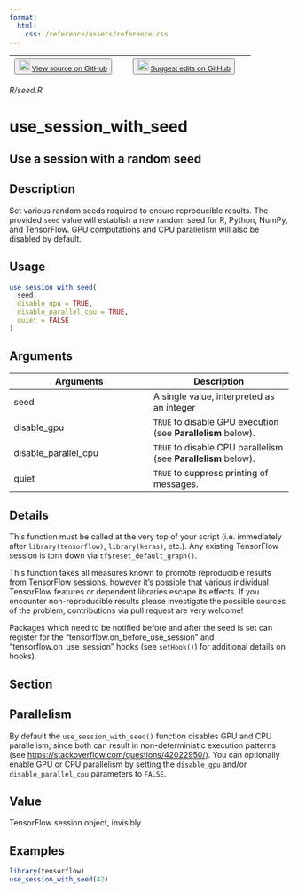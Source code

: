 ```yaml
---
format:
  html:
    css: /reference/assets/reference.css
---
```


| <button class="button"> ![](/reference/assets/GitHub-Mark-32px.png){width="20"} [View source on GitHub](https://github.com/rstudio/tensorflow//blob/main/R/seed.R) </button> | <button class="button"> ![](/reference/assets/GitHub-Mark-32px.png){width="20"} [Suggest edits on GitHub](https://github.com/rstudio/tensorflow//edit/main/R/seed.R) </button> |
|:------------------------------:|:--------------------------------------:|

*R/seed.R*

# use_session_with_seed

## Use a session with a random seed

## Description
Set various random seeds required to ensure reproducible results. The provided `seed` value will establish a new random seed for R, Python, NumPy, and TensorFlow. GPU computations and CPU parallelism will also be disabled by default. 


## Usage
```r
use_session_with_seed( 
  seed, 
  disable_gpu = TRUE, 
  disable_parallel_cpu = TRUE, 
  quiet = FALSE 
) 
```

## Arguments
|Arguments|Description|
|---|---|
| seed | A single value, interpreted as an integer |
| disable_gpu | `TRUE` to disable GPU execution (see **Parallelism** below). |
| disable_parallel_cpu | `TRUE` to disable CPU parallelism (see **Parallelism** below). |
| quiet | `TRUE` to suppress printing of messages. |

## Details

This function must be called at the very top of your script (i.e. immediately after `library(tensorflow)`, `library(keras)`, etc.). Any existing TensorFlow session is torn down via `tf$reset_default_graph()`. 

This function takes all measures known to promote reproducible results from TensorFlow sessions, however it's possible that various individual TensorFlow features or dependent libraries escape its effects. If you encounter non-reproducible results please investigate the possible sources of the problem, contributions via pull request are very welcome! 

Packages which need to be notified before and after the seed is set can register for the "tensorflow.on_before_use_session" and "tensorflow.on_use_session" hooks (see `setHook()`) for additional details on hooks). 

## Section

## Parallelism

 By default the `use_session_with_seed()` function disables GPU and CPU parallelism, since both can result in non-deterministic execution patterns (see [https://stackoverflow.com/questions/42022950/](https://stackoverflow.com/questions/42022950/)). You can optionally enable GPU or CPU parallelism by setting the `disable_gpu` and/or `disable_parallel_cpu` parameters to `FALSE`. 

## Value
TensorFlow session object, invisibly 


## Examples
```r
library(tensorflow) 
use_session_with_seed(42) 
```


